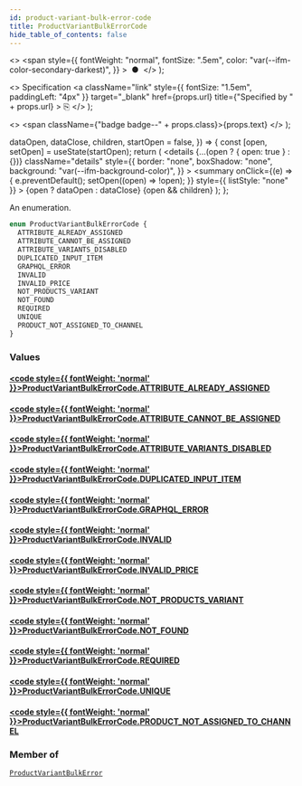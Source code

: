 ```yaml
---
id: product-variant-bulk-error-code
title: ProductVariantBulkErrorCode
hide_table_of_contents: false
---
```


  <>
    <span
      style={{
        fontWeight: "normal",
        fontSize: ".5em",
        color: "var(--ifm-color-secondary-darkest)",
      }}
    >
      &nbsp;●&nbsp;
    </span>
  </>
);

  <>
    Specification
    <a
      className="link"
      style={{ fontSize: "1.5em", paddingLeft: "4px" }}
      target="\_blank"
      href={props.url}
      title={"Specified by " + props.url}
    >
      ⎘
    </a>
  </>
);

  <>
    <span className={"badge badge--" + props.class}>{props.text}</span>
  </>
);


  dataOpen,
  dataClose,
  children,
  startOpen = false,
}) => {
  const [open, setOpen] = useState(startOpen);
  return (
    <details
      {...(open ? { open: true } : {})}
      className="details"
      style={{
        border: "none",
        boxShadow: "none",
        background: "var(--ifm-background-color)",
      }}
    >
      <summary
        onClick={(e) => {
          e.preventDefault();
          setOpen((open) => !open);
        }}
        style={{ listStyle: "none" }}
      >
        {open ? dataOpen : dataClose}
      </summary>
      {open && children}
    </details>
  );
};

An enumeration.

```graphql
enum ProductVariantBulkErrorCode {
  ATTRIBUTE_ALREADY_ASSIGNED
  ATTRIBUTE_CANNOT_BE_ASSIGNED
  ATTRIBUTE_VARIANTS_DISABLED
  DUPLICATED_INPUT_ITEM
  GRAPHQL_ERROR
  INVALID
  INVALID_PRICE
  NOT_PRODUCTS_VARIANT
  NOT_FOUND
  REQUIRED
  UNIQUE
  PRODUCT_NOT_ASSIGNED_TO_CHANNEL
}
```

### Values

#### [<code style={{ fontWeight: 'normal' }}>ProductVariantBulkErrorCode.<b>ATTRIBUTE_ALREADY_ASSIGNED</b></code>](#)

>

#### [<code style={{ fontWeight: 'normal' }}>ProductVariantBulkErrorCode.<b>ATTRIBUTE_CANNOT_BE_ASSIGNED</b></code>](#)

>

#### [<code style={{ fontWeight: 'normal' }}>ProductVariantBulkErrorCode.<b>ATTRIBUTE_VARIANTS_DISABLED</b></code>](#)

>

#### [<code style={{ fontWeight: 'normal' }}>ProductVariantBulkErrorCode.<b>DUPLICATED_INPUT_ITEM</b></code>](#)

>

#### [<code style={{ fontWeight: 'normal' }}>ProductVariantBulkErrorCode.<b>GRAPHQL_ERROR</b></code>](#)

>

#### [<code style={{ fontWeight: 'normal' }}>ProductVariantBulkErrorCode.<b>INVALID</b></code>](#)

>

#### [<code style={{ fontWeight: 'normal' }}>ProductVariantBulkErrorCode.<b>INVALID_PRICE</b></code>](#)

>

#### [<code style={{ fontWeight: 'normal' }}>ProductVariantBulkErrorCode.<b>NOT_PRODUCTS_VARIANT</b></code>](#)

>

#### [<code style={{ fontWeight: 'normal' }}>ProductVariantBulkErrorCode.<b>NOT_FOUND</b></code>](#)

>

#### [<code style={{ fontWeight: 'normal' }}>ProductVariantBulkErrorCode.<b>REQUIRED</b></code>](#)

>

#### [<code style={{ fontWeight: 'normal' }}>ProductVariantBulkErrorCode.<b>UNIQUE</b></code>](#)

>

#### [<code style={{ fontWeight: 'normal' }}>ProductVariantBulkErrorCode.<b>PRODUCT_NOT_ASSIGNED_TO_CHANNEL</b></code>](#)

>

### Member of

[`ProductVariantBulkError`](../../../api-reference/products/objects/product-variant-bulk-error) <Badge class="secondary" text="object"/>
